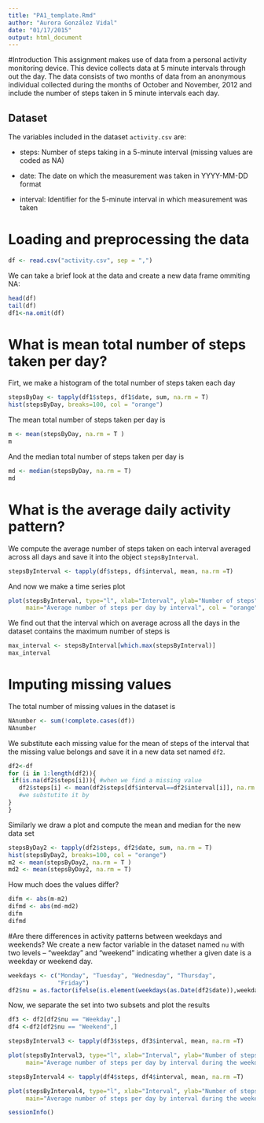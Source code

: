 ```yaml
---
title: "PA1_template.Rmd"
author: "Aurora González Vidal"
date: "01/17/2015"
output: html_document
---
```

#Introduction
This assignment makes use of data from a personal activity monitoring device. This device collects data at 5 minute intervals through out the day. The data consists of two months of data from an anonymous individual collected during the months of October and November, 2012 and include the number of steps taken in 5 minute intervals each day.

## Dataset
The variables included in the dataset `activity.csv` are:

- steps: Number of steps taking in a 5-minute interval (missing values are coded as NA)

- date: The date on which the measurement was taken in YYYY-MM-DD format

- interval: Identifier for the 5-minute interval in which measurement was taken


# Loading and preprocessing the data

```r
df <- read.csv("activity.csv", sep = ",")
```
We can take a brief look at the data and create a new data frame ommiting NA:
```r
head(df)
tail(df)
df1<-na.omit(df)
```

# What is mean total number of steps taken per day?
Firt, we make a histogram of the total number of steps taken each day

```r
stepsByDay <- tapply(df1$steps, df1$date, sum, na.rm = T)
hist(stepsByDay, breaks=100, col = "orange")
```



The mean total number of steps taken per day is
```r
m <- mean(stepsByDay, na.rm = T )
m
```
And the median total number of steps taken per day is
```r
md <- median(stepsByDay, na.rm = T)
md
```


# What is the average daily activity pattern?
 
We compute the average number of steps taken on each interval averaged across all days and save it into the object `stepsByInterval`.

```r
stepsByInterval <- tapply(df$steps, df$interval, mean, na.rm =T)
```
And now we make a time series plot
```r
plot(stepsByInterval, type="l", xlab="Interval", ylab="Number of steps",
     main="Average number of steps per day by interval", col = "orange", lwd = 3)
```

We find out that the interval which 
on average across all the days in the dataset contains the maximum number of steps is
```r
max_interval <- stepsByInterval[which.max(stepsByInterval)]
max_interval
```

# Imputing missing values
The total number of missing values in the dataset is

```r
NAnumber <- sum(!complete.cases(df))
NAnumber
```
We substitute each missing value for the mean of steps of the interval that the missing value belongs and save it in a new data set named `df2`.
```r
df2<-df
for (i in 1:length(df2)){
 if(is.na(df2$steps[i])){ #when we find a missing value
   df2$steps[i] <- mean(df2$steps[df$interval==df2$interval[i]], na.rm = T)
   #we substutite it by 
} 
}

```
Similarly we draw a plot and compute the mean and median for the new data set

```r
stepsByDay2 <- tapply(df2$steps, df2$date, sum, na.rm = T)
hist(stepsByDay2, breaks=100, col = "orange")
m2 <- mean(stepsByDay2, na.rm = T )
md2 <- mean(stepsByDay2, na.rm = T)
```
How much does the values differ?
```r
difm <- abs(m-m2)
difmd <- abs(md-md2)
difm
difmd
```

#Are there differences in activity patterns between weekdays and weekends?
We create a new factor variable in the dataset named `nu` with two levels – “weekday” and “weekend” indicating whether a given date is a weekday or weekend day.

```r

weekdays <- c("Monday", "Tuesday", "Wednesday", "Thursday", 
              "Friday")
df2$nu = as.factor(ifelse(is.element(weekdays(as.Date(df2$date)),weekdays), "Weekday", "Weekend"))

```

Now, we separate the set into two subsets and plot the results

```r
df3 <- df2[df2$nu == "Weekday",]
df4 <-df2[df2$nu == "Weekend",]

stepsByInterval3 <- tapply(df3$steps, df3$interval, mean, na.rm =T)

plot(stepsByInterval3, type="l", xlab="Interval", ylab="Number of steps",
     main="Average number of steps per day by interval during the weekdays", col = "orange", lwd = 3)

stepsByInterval4 <- tapply(df4$steps, df4$interval, mean, na.rm =T)

plot(stepsByInterval4, type="l", xlab="Interval", ylab="Number of steps",
     main="Average number of steps per day by interval during the weekends", col = "orange", lwd = 3)

```

```r
sessionInfo()
```

